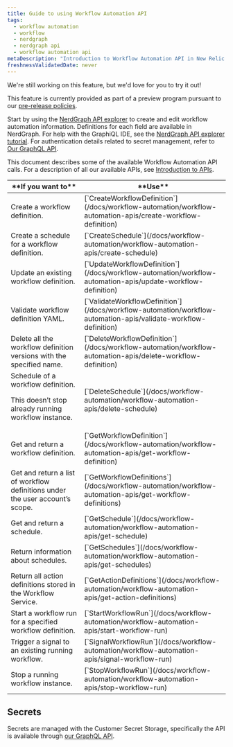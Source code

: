 ```yaml
---
title: Guide to using Workflow Automation API
tags:
  - workflow automation
  - workflow
  - nerdgraph
  - nerdgraph api
  - workflow automation api
metaDescription: "Introduction to Workflow Automation API in New Relic."
freshnessValidatedDate: never
---
```


<Callout title="preview">
  We're still working on this feature, but we'd love for you to try it out!

  This feature is currently provided as part of a preview program pursuant to our [pre-release policies](/docs/licenses/license-information/referenced-policies/new-relic-pre-release-policy).
</Callout>

Start by using the [NerdGraph API explorer](https://one.newrelic.com/nerdgraph-graphiql?state=c8579e50-f154-fec6-22b8-f9fdcfc1990a) to create and edit workflow automation information. Definitions for each field are available in NerdGraph. For help with the GraphiQL IDE, see the [NerdGraph API explorer tutorial](/docs.newrelic.com/docs/apis/nerdgraph/get-started/nerdgraph-explorer). For authentication details related to secret management, refer to [Our GraphQL API](/docs.newrelic.com/docs/apis/nerdgraph/get-started/introduction-new-relic-nerdgraph).

This document describes some of the available Workflow Automation API calls. For a description of all our available APIs, see [Introduction to APIs](/docs/apis/intro-apis/introduction-new-relic-apis).

<table>
    <thead>
        <tr>
            <th style={{ width: "500px" }}>
            **If you want to**
            </th>
            <th style={{ width: "250px" }}>
            **Use**
            </th>
        </tr>
    </thead>
    <tbody>
        <tr>
            <td>
            Create a workflow definition.
            </td>
            <td>
            [`CreateWorkflowDefinition`](/docs/workflow-automation/workflow-automation-apis/create-workflow-definition)
            </td>
        </tr>
        <tr>
            <td>
            Create a schedule for a workflow definition.
            </td>
            <td>
            [`CreateSchedule`](/docs/workflow-automation/workflow-automation-apis/create-schedule)
            </td>
        </tr>
        <tr>
            <td>
            Update an existing workflow definition.
            </td>
            <td>
            [`UpdateWorkflowDefinition`](/docs/workflow-automation/workflow-automation-apis/update-workflow-definition)
            </td>
        </tr>
        <tr>
            <td>
            Validate workflow definition YAML.
            </td>
            <td>
            [`ValidateWorkflowDefinition`](/docs/workflow-automation/workflow-automation-apis/validate-workflow-definition)
            </td>
        </tr>
        <tr>
            <td>
            Delete all the workflow definition versions with the specified name.
            </td>
            <td>
            [`DeleteWorkflowDefinition`](/docs/workflow-automation/workflow-automation-apis/delete-workflow-definition)
            </td>
        </tr>
        <tr>
            <td>
            Schedule of a workflow definition. 
            <p>
            <Callout variant="important">
              This doesn’t stop already running workflow instance.
            </Callout>
            </p>
            </td>
            <td>
            [`DeleteSchedule`](/docs/workflow-automation/workflow-automation-apis/delete-schedule)
            </td>
        </tr>
        <tr>
            <td>
            Get and return a workflow definition.
            </td>
            <td>
            [`GetWorkflowDefinition`](/docs/workflow-automation/workflow-automation-apis/get-workflow-definition)
            </td>
        </tr>
        <tr>
            <td>
            Get and return a list of workflow definitions under the user account’s scope.
            </td>
            <td>
            [`GetWorkflowDefinitions`](/docs/workflow-automation/workflow-automation-apis/get-workflow-definitions)
            </td>
        </tr>
        <tr>
            <td>
            Get and return a schedule.
            </td>
            <td>
            [`GetSchedule`](/docs/workflow-automation/workflow-automation-apis/get-schedule)
            </td>
        </tr>
        <tr>
            <td>
            Return information about schedules.
            </td>
            <td>
            [`GetSchedules`](/docs/workflow-automation/workflow-automation-apis/get-schedules)
            </td>
        </tr>
        <tr>
            <td>
            Return all action definitions stored in the Workflow Service.
            </td>
            <td>
            [`GetActionDefinitions`](/docs/workflow-automation/workflow-automation-apis/get-action-definitions)
            </td>
        </tr>
        <tr>
            <td>
            Start a workflow run for a specified workflow definition.
            </td>
            <td>
            [`StartWorkflowRun`](/docs/workflow-automation/workflow-automation-apis/start-workflow-run)
            </td>
        </tr>
        <tr>
            <td>
            Trigger a signal to an existing running workflow.
            </td>
            <td>
            [`SignalWorkflowRun`](/docs/workflow-automation/workflow-automation-apis/signal-workflow-run)
            </td>
        </tr>
        <tr>
            <td>
            Stop a running workflow instance.
            </td>
            <td>
            [`StopWorkflowRun`](/docs/workflow-automation/workflow-automation-apis/stop-workflow-run)
            </td>
        </tr>
    </tbody>
</table>

## Secrets

Secrets are managed with the Customer Secret Storage, specifically the API is available through [our GraphQL API](/docs/apis/nerdgraph/get-started/introduction-new-relic-nerdgraph).